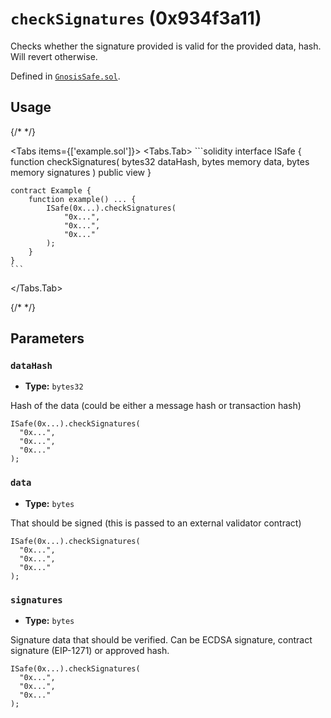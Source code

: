 


<LegacyCallout />

# `checkSignatures` (0x934f3a11)



Checks whether the signature provided is valid for the provided data, hash. Will revert otherwise.




Defined in [`GnosisSafe.sol`](https://github.com/safe-global/safe-smart-account/tree/v1.3.0/contracts/GnosisSafe.sol#L221).


## Usage

{/* <!-- vale off --> */}

<Tabs items={['example.sol']}>
  <Tabs.Tab>
    ```solidity
    interface ISafe {
        function checkSignatures(
            bytes32 dataHash,
            bytes memory data,
            bytes memory signatures
        ) public view
    }

    contract Example {
        function example() ... {
            ISafe(0x...).checkSignatures(
                "0x...",
                "0x...",
                "0x..."
            );
        }
    }
    ```
  </Tabs.Tab>
</Tabs>

{/* <!-- vale on --> */}



## Parameters

### `dataHash`

  - **Type:** `bytes32`

  Hash of the data (could be either a message hash or transaction hash)

  ```solidity focus=2
  ISafe(0x...).checkSignatures(
    "0x...",
    "0x...",
    "0x..."
  );
  ```


### `data`

  - **Type:** `bytes`

  That should be signed (this is passed to an external validator contract)

  ```solidity focus=3
  ISafe(0x...).checkSignatures(
    "0x...",
    "0x...",
    "0x..."
  );
  ```


### `signatures`

  - **Type:** `bytes`

  Signature data that should be verified. Can be ECDSA signature, contract signature (EIP-1271) or approved hash.

  ```solidity focus=4
  ISafe(0x...).checkSignatures(
    "0x...",
    "0x...",
    "0x..."
  );
  ```





